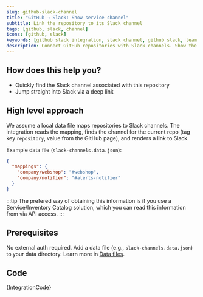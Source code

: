 ```yaml
---
slug: github-slack-channel
title: "GitHub → Slack: Show service channel"
subtitle: Link the repository to its Slack channel
tags: [github, slack, channel]
icons: [github, slack]
keywords: [github slack integration, slack channel, github slack, team communication, repository slack]
description: Connect GitHub repositories with Slack channels. Show the associated Slack channel for each repository to improve team communication and collaboration.
---
```



## How does this help you?

* Quickly find the Slack channel associated with this repository
* Jump straight into Slack via a deep link

## High level approach
We assume a local data file maps repositories to Slack channels. The integration reads the mapping, finds the channel for the current repo (tag key `repository`, value from the GitHub page), and renders a link to Slack.

Example data file (`slack-channels.data.json`):
```json
{
  "mappings": {
    "company/webshop": "#webshop",
    "company/notifier": "#alerts-notifier"
  }
}
```

:::tip
The prefered way of obtaining this information is if you use a Service/Inventory Catalog solution, which you can read this information from via API access.
:::

## Prerequisites
No external auth required. Add a data file (e.g., `slack-channels.data.json`) to your data directory. Learn more in [Data files](/docs/writing-integrations/data).

## Code
<CodeBlock language="javascript" title="github.slack.channel.integration.example.js">
{IntegrationCode}
</CodeBlock>

